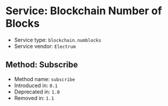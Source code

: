 =Service: Blockchain Number of Blocks=

* Service type: <code>blockchain.numblocks</code>
* Service vendor: <code>Electrum</code>

==Method: Subscribe==

* Method name: <code>subscribe</code>
* Introduced in: <code>0.1</code>
* Deprecated in: <code>1.0</code>
* Removed in: <code>1.1</code>